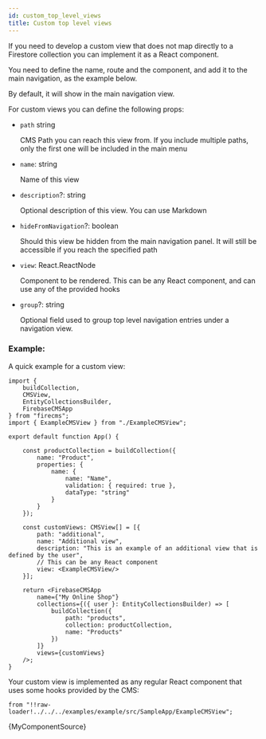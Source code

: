 ```yaml
---
id: custom_top_level_views
title: Custom top level views
---
```


If you need to develop a custom view that does not map directly to a Firestore
collection you can implement it as a React component.

You need to define the name, route and the component, and add it to the main
navigation, as the example below.

By default, it will show in the main navigation view.

For custom views you can define the following props:
* `path` string

  CMS Path you can reach this view from.
  If you include multiple paths, only the first one will be included in the
  main menu

* `name`: string

  Name of this view

* `description`?: string

  Optional description of this view. You can use Markdown

* `hideFromNavigation`?: boolean

  Should this view be hidden from the main navigation panel.
  It will still be accessible if you reach the specified path

* `view`: React.ReactNode

  Component to be rendered. This can be any React component, and can use any
  of the provided hooks

* `group`?: string

  Optional field used to group top level navigation entries under a
  navigation view.


### Example:
A quick example for a custom view:

```tsx
import {
    buildCollection,
    CMSView,
    EntityCollectionsBuilder,
    FirebaseCMSApp
} from "firecms";
import { ExampleCMSView } from "./ExampleCMSView";

export default function App() {

    const productCollection = buildCollection({
        name: "Product",
        properties: {
            name: {
                name: "Name",
                validation: { required: true },
                dataType: "string"
            }
        }
    });

    const customViews: CMSView[] = [{
        path: "additional",
        name: "Additional view",
        description: "This is an example of an additional view that is defined by the user",
        // This can be any React component
        view: <ExampleCMSView/>
    }];

    return <FirebaseCMSApp
        name={"My Online Shop"}
        collections={({ user }: EntityCollectionsBuilder) => [
            buildCollection({
                path: "products",
                collection: productCollection,
                name: "Products"
            })
        ]}
        views={customViews}
    />;
}
```

Your custom view is implemented as any regular React component that uses
some hooks provided by the CMS:



    from "!!raw-loader!../../../examples/example/src/SampleApp/ExampleCMSView";

<CodeBlock language="tsx">{MyComponentSource}</CodeBlock>

